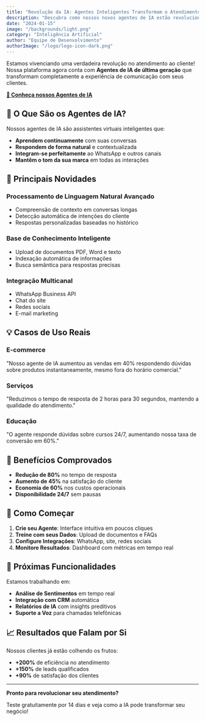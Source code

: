 ```yaml
---
title: "Revolução da IA: Agentes Inteligentes Transformam o Atendimento"
description: "Descubra como nossos novos agentes de IA estão revolucionando o atendimento ao cliente com respostas mais precisas e personalizadas."
date: "2024-01-15"
image: "/backgrounds/light.png"
category: "Inteligência Artificial"
author: "Equipe de Desenvolvimento"
authorImage: "/logo/logo-icon-dark.png"
---
```


Estamos vivenciando uma verdadeira revolução no atendimento ao cliente! Nossa plataforma agora conta com **Agentes de IA de última geração** que transformam completamente a experiência de comunicação com seus clientes.

[**🤖 Conheça nossos Agentes de IA**](/docs/ai-agents/criacao-agentes)

## 🤖 O Que São os Agentes de IA?

Nossos agentes de IA são assistentes virtuais inteligentes que:
- **Aprendem continuamente** com suas conversas
- **Respondem de forma natural** e contextualizada
- **Integram-se perfeitamente** ao WhatsApp e outros canais
- **Mantêm o tom da sua marca** em todas as interações

## 🚀 Principais Novidades

### Processamento de Linguagem Natural Avançado
- Compreensão de contexto em conversas longas
- Detecção automática de intenções do cliente
- Respostas personalizadas baseadas no histórico

### Base de Conhecimento Inteligente
- Upload de documentos PDF, Word e texto
- Indexação automática de informações
- Busca semântica para respostas precisas

### Integração Multicanal
- WhatsApp Business API
- Chat do site
- Redes sociais
- E-mail marketing

## 💡 Casos de Uso Reais

### E-commerce
"Nosso agente de IA aumentou as vendas em 40% respondendo dúvidas sobre produtos instantaneamente, mesmo fora do horário comercial."

### Serviços
"Reduzimos o tempo de resposta de 2 horas para 30 segundos, mantendo a qualidade do atendimento."

### Educação
"O agente responde dúvidas sobre cursos 24/7, aumentando nossa taxa de conversão em 60%."

## 🎯 Benefícios Comprovados

- **Redução de 80%** no tempo de resposta
- **Aumento de 45%** na satisfação do cliente  
- **Economia de 60%** nos custos operacionais
- **Disponibilidade 24/7** sem pausas

## 🔧 Como Começar

1. **Crie seu Agente**: Interface intuitiva em poucos cliques
2. **Treine com seus Dados**: Upload de documentos e FAQs
3. **Configure Integrações**: WhatsApp, site, redes sociais
4. **Monitore Resultados**: Dashboard com métricas em tempo real

## 🌟 Próximas Funcionalidades

Estamos trabalhando em:
- **Análise de Sentimentos** em tempo real
- **Integração com CRM** automática
- **Relatórios de IA** com insights preditivos
- **Suporte a Voz** para chamadas telefônicas

## 📈 Resultados que Falam por Si

Nossos clientes já estão colhendo os frutos:
- **+200%** de eficiência no atendimento
- **+150%** de leads qualificados
- **+90%** de satisfação dos clientes

---

**Pronto para revolucionar seu atendimento?** 

Teste gratuitamente por 14 dias e veja como a IA pode transformar seu negócio!
